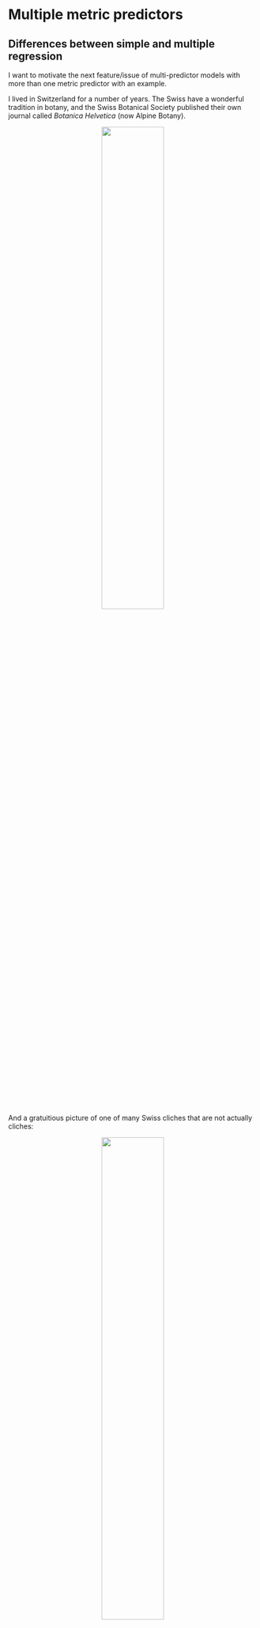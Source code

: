 # Multiple metric predictors {#chap11}

## Differences between simple and multiple regression

I want to motivate the next feature/issue of multi-predictor models with more than one metric predictor with an example. 

I lived in Switzerland for a number of years. The Swiss have a wonderful tradition in botany, and the Swiss Botanical Society published their own journal called _Botanica Helvetica_ (now Alpine Botany). 

<center>![](pics/BotanicaHelvetica.jpg){width=50%}</center>

\

And a gratuitious picture of one of many Swiss cliches that are not actually cliches:

<center>![](pics/Alps.jpg){width=50%}</center>
\

That much is true. I think the rest of this story is also true, but either way the example will provide some insight into how models with multiple metric predictors (often called 'multiple regression' models) work, including how they should be interpreted, and also how one additional model assumption should be met.  

Scientific publishing is expensive - particularly for small players - and so authors were charged 200 CHF (= a lot of Australian dollars) per printed page from the 15th page. To tell the authors whether or not they would have to pay a fee, the editor had to predict the number of printed pages (yes - we read actual paper in those days) based on the number of words, tables and figures in the manuscript. To address this problem we can build a statistical model to explain the number of published pages based on characteristics of a sample of manuscripts that have already been published.

The data is [here](https://drive.google.com/file/d/1E4mUElLHVMkcLRO1AkSkvhnPm5VDq_GB/view?usp=sharing){target="_blank"}, and you should have a look:

```r
d <- read.csv("BotHelv.csv")
head(d)
```

One powerful and quick method for graphically exploring data containing several variables is to generate a scatterplot matrix.

```r
plot(d[,c(2:7)]) # we will exclude manuscript number (= replicate) from our scatterplot matrix
```
\
<span style="color: red;">**Exercise**</span> Stop to think about what the command does, and how to interpret the scatter plot matrix. This won't be the last time you use this command as a statistical modeler. 
\

We suspect that our predicted variable, pages, is likely to be associated with the number of words, tables, and figures in a manuscript. So we fit a model with these predictor variables. (Note that numbers of tables and figures are count variables, but we can use them as 'metric' predictors).

```r
m1 <- lm(pages~words+tables+figures,data=d)
summary(m1)
```
\
Our fitted regression model takes the form:

$\textrm{pages}\sim\mathcal{N}(\mu=0.26+0.0019\times\textrm{words}+0.56\times\textrm{tables}+0.68\times\textrm{figures},\sigma=1)$

### Comparing coefficients

Let's compare our multiple regression with three simple regressions, one for each predictor. I will leave it as an <span style="color: red;">**Exercise**</span> for you to fit the models, but here I will visualise the results. 

```r
m2 <- lm(pages~words,data=d)
# summary(m2)
m3 <- lm(pages~tables,data=d)
# summary(m3)
m4 <- lm(pages~figures,data=d)
# summary(m4)

par(mfrow=c(1,3))
plot(pages~words,xlab="words",ylab="pages",data=d)
abline(m2)
legend("topleft",legend = ("slope=0.0023"),bty="n")

plot(pages~tables,xlab="tables",ylab="pages",data=d)
abline(m3)
legend("topleft",legend = ("slope=1.6"),bty="n")

plot(pages~figures,xlab="figures",ylab="pages",data=d)
abline(m4)
legend("topright",legend = ("slope=1.955"),bty="n")
```

Comparing the estimates in the plots above with the estimates in `summary(m1)` output, you will notice that the slope terms in the single-predictor models are higher than in the multiple regression (m1) model. That is, estimates of regression slopes associated with the same predictor variable are different in simple vs. multiple regression. 

These differences arise due to correlations among the predictor variables:

```r
cor(d[,c(2,4,5)]) # use ?cor to understand what we are looking at here. 
```

We actually visualized these correlations in the scatter plot matrix above. 

In general, the single predictor regression models quantify the effect of a predictor _ignoring_ the effects of all other predictors. By contrast, the multiple predictor regression model quantifies the effect of each predictor _controlling for_ the effects of all other predictors.  

Because of this:\
- in simple regression, the relationship between the predictor and the predicted variable includes possible indirect effects due to associated changes in other ignored (and potentially unmeasured) predictors. As such, simple regression models describe the empirical relationship between the predicted and predictor variable.  
- in multiple regression, slopes represent the additional effect of a unit change in a predictor, for constant values of the other predictors in the model. Stated with reference to our example, multiple regression isolates the influence of words independent of tables and figures by holding tables and figures constant so that they don't 'interfere' when assessing the effect of words. As such, multiple regression can be more effective for quantifying the direct effect of a predictor on a predicted variable, controlling for the influence of other predictors. 

## Visualizing models with multiple metric predictors

### Partial regression plots

Partial regression or 'added-variable' plots illustrate the influence of individual predictors on the response variable after taking away ("partialling out") any possible indirect influence due to correlations with the other predictors. For a model with three predictors ($x_1$,$x_2$,$x_3$), the partial regression plot of $y$ against $x_1$ is:  
$Y$-axis of the plot: residuals from a regression of $y$ on $x_2$ and $x_3$  
$X$-axis of the plot: residuals from a regression of $x_1$ on $x_2$ and $x_3$

These are sometimes called "added-variable plots". They are particularly useful when we have more than two metric predictors (because it is hard to visualize relationships in more than two dimensions). And we can generate them in `R`.

```r
residuals.pages <- residuals(lm(pages~tables+figures,data=d))
residuals.words <- residuals(lm(words~tables+figures,data=d))
plot(residuals.pages~residuals.words)
abline(lm(residuals.pages~residuals.words))
```
\
Notice that the slope of this line is equal to the regression coefficient associated with the predictor 'words' from the original multi-predictor model. Check for yourself:

```r
summary(lm(residuals.pages~residuals.words))
```

Magic. And we can interpret the effect of words on page number: every additional word adds 0.0019 additional pages to a published manuscript. 

<span style="color: red;">**Exercise**</span> Generate the other two added variable plots associated with this model, and add confidence intervals.  

### 3D plots

When we are only interested in two metric predictors, we can visualise our results using various forms of 3D plots. To demonstrate we will fit another model with only two predictors: words and illustrations, where illustrations = figures + tables.

```r
model <- lm (pages~words*illustrations,data=d)
ab <- coef (model)
FUN <- function (x1,x2) {ab[1]+ab[2]*x1+ab[3]*x2+ab[4]*x1*x2} # Function to predict Y from the coefficients

Nr.words <- seq (1000,8000,length=20) 
Nr.illustrations <- seq (0,10,length=20)
Nr.pages <- outer (Nr.words,Nr.illustrations,FUN)

persp (Nr.words,Nr.illustrations,Nr.pages,theta=-45,phi=15,r=2,ticktype="detail") 
```


```r
contour (Nr.words,Nr.illustrations,Nr.pages,xlab="words",ylab="illustrations")
```
\
The almost imperceptible curvature in this plot is the effect of the interaction between words and illustrations on page number. Stonger interactions will generate stronger curvature.  
\

```r
filled.contour(Nr.words,Nr.illustrations,Nr.pages, color.palette = colorRampPalette (c("lightgreen","white", "darkred")),xlab="words",ylab="illustrations")
```

## Collinearity

The more correlated the predictors included in a model are, the more uncertain is the estimation of their effects. The standard errors of the estimated coefficients get larger, and any conclusions based on these coefficients get unreliable.
We can illustrate the issues of collinearity (or multicollinearity) by adding the number of characters in the text as an additional predcitor variation in our model. Obviously, the number of characters strongly correlates with that of words. You can see this in the scatterplot matrix above. What happens if we include it in the model?


```r
m1 <- lm(pages~words+illustrations,data=d)
summary(m1)
m2 <- lm(pages~characters+words+illustrations,data=d)
summary(m2)
```

The important thing to notice here is that the standard error on the estimate associated with the predictor variable 'words' has increased substantially in the model that included the correlated predictor variable 'characters'. That is, we are much less certain about the influence of correlated predictors on our response variable. 

We can also fit two separate simple regression models, and one full 'multiple' regression model. This way we can visualise the effects of collinearity in the multiple regression model on the uncertainty in our parameter estimates


```r
TwoPredictors <- lm(pages ~ words + characters, data = d) # full multiple regression model containing both (collinear) predictors
OnePredictor_Words <- lm(pages ~ words, data = d) # simple regression model with the predictor 'words'
OnePredictor_Characters <- lm(pages ~ characters, data = d) # simple regression model with the predictor characters.

alpha=0.05 # set our alpha (or significannce) level at 0.05, which helps us to calculate 1-alpha = 0.95 confidence intervals on our parameters
# estimates and 95% confidence intervals on the parameters in the full model. 
TwoPredictors.CI <- data.frame(TwoPredictors.est = c(TwoPredictors$coef[2],TwoPredictors$coef[3]), 
                     TwoPredictors.lwr = c(TwoPredictors$coef[2] - (qt(1-alpha/2,TwoPredictors$df.residual)) * summary(TwoPredictors)$coefficients[2,2],TwoPredictors$coef[3] - (qt(1-alpha/2,TwoPredictors$df.residual)) * summary(TwoPredictors)$coefficients[3,2]), 
                     TwoPredictors.upr = c(TwoPredictors$coef[2] + (qt(1-alpha/2,TwoPredictors$df.residual)) * summary(TwoPredictors)$coefficients[2,2],TwoPredictors$coef[3] + (qt(1-alpha/2,TwoPredictors$df.residual)) * summary(TwoPredictors)$coefficients[3,2])
                     )
names(TwoPredictors.CI) <- c("est","lwr","upr")

# estimates and 95% confidence intervals on the parameter in one of the simple models
OnePredictor_Words.CI <- data.frame(OnePredictor_Words.est = c(OnePredictor_Words$coef[2]), 
                    OnePredictor_Words.lwr = c(OnePredictor_Words$coef[2] - (qt(1-alpha/2,OnePredictor_Words$df.residual)) * summary(OnePredictor_Words)$coefficients[2,2]), 
                    OnePredictor_Words.upr = c(OnePredictor_Words$coef[2] + (qt(1-alpha/2,OnePredictor_Words$df.residual)) * summary(OnePredictor_Words)$coefficients[2,2])
)
names(OnePredictor_Words.CI) <- c("est","lwr","upr")

# estimates and 95% confidence intervals on the parameter in the second simple regression model
OnePredictor_Characters.CI <- data.frame(OnePredictor_Characters.est = c(OnePredictor_Characters$coef[2]), 
                    OnePredictor_Characters.lwr = c(OnePredictor_Characters$coef[2] - (qt(1-alpha/2,OnePredictor_Characters$df.residual)) * summary(OnePredictor_Characters)$coefficients[2,2]), 
                    OnePredictor_Characters.upr = c(OnePredictor_Characters$coef[2] + (qt(1-alpha/2,OnePredictor_Characters$df.residual)) * summary(OnePredictor_Characters)$coefficients[2,2])
)
names(OnePredictor_Characters.CI) <- c("est","lwr","upr")

TwoPredictors.CI
OnePredictor_Words.CI
OnePredictor_Characters.CI

# create a new dataframe containing estimates and CIs for all parameters from all models. 
new <- rbind.data.frame(OnePredictor_Words.CI,OnePredictor_Characters.CI,TwoPredictors.CI)

# plot the result!
par(mfrow=c(1,1))
xaxis.loc <- c(1,1.5,2.5,3)
plot(c(0.5,3.5),c((min(new)+1.4*min(new)),max(new)*1.4),type='n',xaxt="n",ylab="Parameter ('slope') estimates",xlab="")
axis(1,at = xaxis.loc,labels = c("words","characters","words","characters"))
points(xaxis.loc,c(new[,1]),cex=2,pch=16,col=c(1,1,2,2))
arrows(x0 = xaxis.loc,x1 = xaxis.loc,
       y0=new[,2],y1=new[,3],angle = 90,code = 3,length = 0.1,lwd=3,col=c(1,1,2,2))
legend("topleft",legend = c("separate single-predictor models","full model including both predictors"),title = "Estimates from:",bty="n",col=c(1,2),pch=c(16))
```
\
From this plot you can see that our estimates of the parameters of the model become a lot less reliable when predictors are collinear. 

A measure for the increase in standard error due to collinearity is the variance-inflation factor (VIF). This indicates how much larger the squared standard errors of the estimated coefficients are, compared to their values without correlated predictors. The VIF for one predictor $X_j$ is given by $1/(1–r_j^2)$, where $r_j^2$ is the $r^2$ when $X_j$ is regressed on all the remaining predictors in the model.

```r
model.pages.r.squared <- summary(lm(words~characters+illustrations,data=d))$r.squared # r_j^2 for X_j = words
1/(1-model.pages.r.squared) # VIF for words
```

It is my understanding that VIF values greater than 5 indicate pretty strong collinearity and values greater than 10 are really problematic. As with just about all 'metrics' in statistics (e.g. $p$-values), severe cut-offs for what we 'accept' and 'reject' are not always useful for metrics that take continuous values. So along with the VIF diagnostic, it is important to gain an understanding for how collinearity is affecting your ability to draw the conclusions you want to draw from your data. 

```r
library(car)
vif(m1) # no problem
vif(m2) # big problem
```

<span style="color: red;">**Exercise**</span> Fit a model to the mammal sleep data (\@ref(multiple-predictor-variables)) including brain weight and body weight as predictors. Brain weight and body weight are going to be correlated. How severe is the problem for the estimates of the parameters? Answer this question by calculating confidence intervals on the parameter estimates of the correlated variables in two models: a model with just one predictor, and the model with both predictors.  

### What should we do about collinearity?

Biological data often include correlated variables. So some level of collinearity is often difficult to avoid in biological data outside of an experimental setting. Yet as we have seen, collinearity can cause large problems in our ability to estimate model coefficients. Collinearity can cause model coefficients to be 'unstable', such that small changes in the data or the presence/absence of a predictor variable can cause large changes in the parameter estimates. And collinearity causes increases in the value of the standard errors associated with the correlated predictor variables. Because confidence intervals are calculated from standard errors, collinearity increases the range of uncertainty regarding the true value of the coefficient.

**What do we do about this?**

First, if your goal is prediction (within the range of the data - i.e. not extrapolation), and we assume similar patterns of collinearity in the population for which we are making predictions, then things might be ok. Collinearity does not prevent a good fit to the data and does not limit the model's predictive power. It just makes us (a lot) less certain about the effect of particular variables.

However, our goal in statistical modeling is often to make inferences about the effect of particular predictor variables on our response variable. Collinearity definitely impedes this goal. 

To address collinearity, you need to start before you even build your model. Thinking carefully about which predictor variables you care about, and which predictors are likely to contain redundant information (such as the predictors 'words' and 'characters' in our example) is an essential step for avoiding issues associated with collinearity. 

If strong collinearity emerges in your model after the model is fit, you can also choose to omit a correlated predictor. But you need to be aware that if you do so, the parameter estimates that remain in the model will likely change, and you still cannot be sure that this new estimate truly reflects the 'effect' of the predictor variable that remains in the model. This is the same issue as in simple linear regression, where indirect effects of excluded variables are effectively attributed to the predictor that remains in the model, leading to an overestimate of the 'true' effect of the predictor variable. See \@ref(comparing-coefficients).

If you have carefully chosen your predictors and collinearity remains a problem, you can perform what is sometimes known as principal components regression. This involves modeling the response variable as a function of the principal components of the matrix of predictor variables. This begins to solve the problem of collinearity because these principal components are uncorrelated. Because the 'effect' of a principal component can be difficult to interpret, an extra step is required to interpret the effects of the original predictor variables. Further details are beyond the scope of this course, but if you encounter issues with collinearity in your own work, you are now aware of this potential solution and you can explore further if necessary. As with just about everything in statistics, with a bit of practice, it's not that difficult. There are plenty of texts and `R` packages to help. And for those of you doing the Masters in Quantitative Biology, you have a head start because you are covering principal components in [QBIO7002](https://shire.science.uq.edu.au/QBIOL/QBIO7002/docs/){target="_blank"}.





